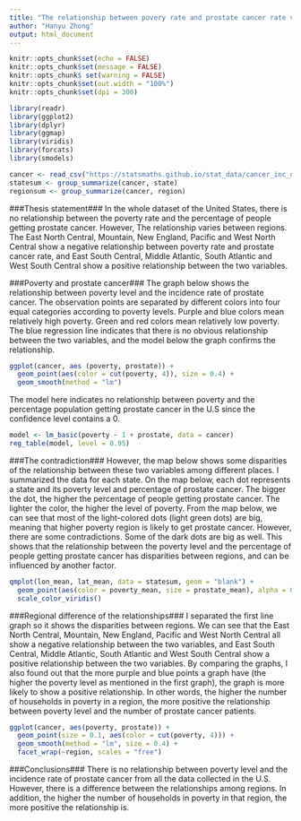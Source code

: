 ```yaml
---
title: "The relationship between povery rate and prostate cancer rate varies between regions"
author: "Hanyu Zhong"
output: html_document
---
```


```r
knitr::opts_chunk$set(echo = FALSE)
knitr::opts_chunk$set(message = FALSE)
knitr::opts_chunk$ set(warning = FALSE)
knitr::opts_chunk$set(out.width = "100%")
knitr::opts_chunk$set(dpi = 300)

library(readr)
library(ggplot2)
library(dplyr)
library(ggmap)
library(viridis)
library(forcats)
library(smodels)
```

```r
cancer <- read_csv("https://statsmaths.github.io/stat_data/cancer_inc_data.csv")
statesum <- group_summarize(cancer, state)
regionsum <- group_summarize(cancer, region)
```

###Thesis statement###
In the whole dataset of the United States, there is no relationship between the poverty rate and the percentage of people getting prostate cancer. However, The relationship varies between regions. The East North Central, Mountain, New England, Pacific and West North Central show a negative relationship between poverty rate and prostate cancer rate, and East South Central, Middle Atlantic, South Atlantic and West South Central show a positive relationship between the two variables. 

###Poverty and prostate cancer###
The graph below shows the relationship between poverty level and the incidence rate of prostate cancer. The observation points are separated by different colors into four equal categories according to poverty levels. Purple and blue colors mean relatively high poverty. Green and red colors mean relatively low poverty. The blue regression line indicates that there is no obvious relationship between the two variables, and the model below the graph confirms the relationship.  
```r
ggplot(cancer, aes (poverty, prostate)) +
  geom_point(aes(color = cut(poverty, 4)), size = 0.4) +
  geom_smooth(method = "lm")
```

The model here indicates no relationship between poverty and the percentage population getting prostate cancer in the U.S since the confidence level contains a 0.

```r
model <- lm_basic(poverty ~ 1 + prostate, data = cancer)
reg_table(model, level = 0.95)
```

###The contradiction###
However, the map below shows some disparities of the relationship between these two variables among different places. I summarized the data for each state. On the map below, each dot represents a state and its poverty level and percentage of prostate cancer. The bigger the dot, the higher the percentage of people getting prostate cancer. The lighter the color, the higher the level of poverty. From the map below, we can see that most of the light-colored dots (light green dots) are big, meaning that higher poverty region is likely to get prostate cancer. However, there are some contradictions. Some of the dark dots are big as well. This shows that the relationship between the poverty level and the percentage of people getting prostate cancer has disparities between regions, and can be influenced by another factor.

```r
qmplot(lon_mean, lat_mean, data = statesum, geom = "blank") +
  geom_point(aes(color = poverty_mean, size = prostate_mean), alpha = 0.8) +
  scale_color_viridis() 
```

###Regional difference of the relationships###
I separated the first line graph so it shows the disparities between regions. We can see that the East North Central, Mountain, New England, Pacific and West North Central all show a negative relationship between the two variables, and East South Central, Middle Atlantic, South Atlantic and West South Central show a positive relationship between the two variables. By comparing the graphs, I also found out that the more purple and blue points a graph have (the higher the poverty level as mentioned in the first graph), the graph is more likely to show a positive relationship. In other words, the higher the number of households in poverty in a region, the more positive the relationship between poverty level and the number of prostate cancer patients.

```r
ggplot(cancer, aes(poverty, prostate)) +
  geom_point(size = 0.1, aes(color = cut(poverty, 4))) +
  geom_smooth(method = "lm", size = 0.4) +
  facet_wrap(~region, scales = "free")
```

###Conclusions###
There is no relationship between poverty level and the incidence rate of prostate cancer from all the data collected in the U.S. However, there is a difference between the relationships among regions. In addition, the higher the number of households in poverty in that region, the more positive the relationship is. 

